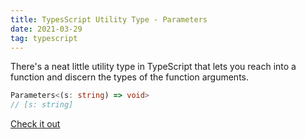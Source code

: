 ```yaml
---
title: TypesScript Utility Type - Parameters
date: 2021-03-29
tag: typescript
---
```


There's a neat little utility type in TypeScript that lets you reach into a
function and discern the types of the function arguments.

```ts
Parameters<(s: string) => void>
// [s: string]
```

[ Check it out ](https://www.typescriptlang.org/docs/handbook/utility-types.html#parameterstype)
